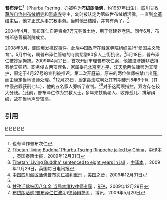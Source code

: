'''普布泽仁'''<ref>也有译作普布次仁</ref>（Phurbu Tsering，亦被称为'''布绒朗活佛'''，约1957年出生），[[四川|四川]][[甘孜藏族自治州|甘孜藏族自治州]][[布绒朗寺|布绒朗寺]]和[[雅底寺|雅底寺]]寺主，幼时被认定为第四世布绒朗活佛，一直到[[文革|文革]]结束后，他才正式从事宗教事务。当时他已结婚，并育有两子。<ref name="times">[http://www.timesonline.co.uk/tol/news/world/asia/article6971386.ece Tibetan 'living Buddha' Phurbu Tsering Rinpoche jailed by China]，[http://woeser.middle-way.net/2009/12/blog-post_30.html 中译本] {{Wayback|url=http://woeser.middle-way.net/2009/12/blog-post_30.html |date=20100222020128 }}，英国泰晤士报，2009年12月31日</ref>

2004年4月，普布泽仁自筹资金7万元购置土地，用于修建养老院。同年6月，布绒郎慈善福利院成立。

2008年3月，藏区爆发[[2008年西藏騷亂|抗议事件]]。此后中国政府在藏区寺院组织进行“爱国主义教育”。5月中旬，属普布泽仁管辖的寺院尼僧80多人上街抗议。<ref>[http://www.telegraph.co.uk/news/worldnews/asia/tibet/6911195/Tibetan-Living-Buddha-sentenced-to-eight-years-in-jail.html Tibetan 'Living Buddha' sentenced to eight years in jail] {{Wayback|url=http://www.telegraph.co.uk/news/worldnews/asia/tibet/6911195/Tibetan-Living-Buddha-sentenced-to-eight-years-in-jail.html |date=20200815164720 }}，[http://woeser.middle-way.net/2009/12/blog-post_31.html 中译本] {{Wayback|url=http://woeser.middle-way.net/2009/12/blog-post_31.html |date=20100222020133 }}，2009年11月29日，英国每日电讯报</ref>5月18日，普布泽仁被抄家拘捕。2009年4月21日，首次开庭审理普布次仁案，他被控涉嫌非法持有枪支弹药、职务侵占两项罪名，家属委托[[北京|北京]][[李方平|李方平]]、[[江天勇|江天勇]]两位律师为其辩护，原定于4月27号的宣判被推迟。第二次开庭前，原来的两位律师被禁止出庭，而由康定当地律师处理。<ref>[http://www1.voanews.com/chinese/news/chinese-sentence-tibetan-20091231-80407912.html 中国四川藏区活佛普布次仁被判重刑] {{Wayback|url=http://www1.voanews.com/chinese/news/chinese-sentence-tibetan-20091231-80407912.html |date=20100106113512 }}，[[美国之音|美国之音]]，2009年12月31日</ref>12月23日，[[康定县|康定县]]法院判处其有期徒刑8年6个月（其中侵占罪获刑七年），他的五名家人旁听了宣判。<ref name="times" /><ref>[http://www.rfa.org/mandarin/yataibaodao/fo-12292009093840.html 甘孜活佛被囚八年余 当局禁维权律师出庭] {{Wayback|url=http://www.rfa.org/mandarin/yataibaodao/fo-12292009093840.html |date=20191208040341 }}，[[自由亚洲电台|RFA]]，2009年12月29日</ref>对于这两项指控，双方存在较大分歧。<ref>[http://www.peacehall.com/news/gb/china/2009/05/200905201627.shtml 布绒朗活佛(普布泽仁仁波切)律师辩护词] {{Wayback|url=http://www.peacehall.com/news/gb/china/2009/05/200905201627.shtml |date=20130823135216 }}，博讯，2009年5月20日</ref>此前，普布泽仁作为宗教人士，多年来扶助老人、收养孤儿、排解纠纷，故在当地声誉较高。


==引用==
<references />

[[Category:1957年出生|P]]
[[Category:中华人民共和国政治犯|P]]
[[Category:藏传佛教人物|P]]
[[Category:甘孜人|P]]
[[Category:藏族人|P]]